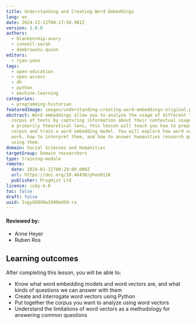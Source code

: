```yaml
---
title: Understanding and Creating Word Embeddings
lang: en
date: 2024-12-11T00:17:50.981Z
version: 1.0.0
authors:
  - blankenship-avery
  - connell-sarah
  - dombrowski-quinn
editors:
  - ryan-yann
tags:
  - open-education
  - open-access
  - dh
  - python
  - machine-learning
categories:
  - programming-historian
featuredImage: images/understanding-creating-word-embeddings-original.png
abstract: Word embeddings allow you to analyze the usage of different terms in a
  corpus of texts by capturing information about their contextual usage. Through
  a primarily theoretical lens, this lesson will teach you how to prepare a
  corpus and train a word embedding model. You will explore how word vectors
  work, how to interpret them, and how to answer humanities research questions
  using them.
domain: Social Sciences and Humanities
targetGroup: Domain researchers
type: training-module
remote:
  date: 2024-01-31T00:29:00.000Z
  url: https://doi.org/10.46430/phen0116
  publisher: ProgHist Ltd
licence: ccby-4.0
toc: false
draft: false
uuid: IxgyGD8XOw1090mXD9-ra
---
```


#### Reviewed by:    
- Anne Heyer   
- Ruben Ros   


## Learning outcomes

After completing this lesson, you will be able to:

- Know what word embedding models and word vectors are, and what kinds of questions we can answer with them
- Create and interrogate word vectors using Python
- Put together the corpus you want to analyze using word vectors
- Understand the limitations of word vectors as a methodology for answering common questions

<ExternalResource title="Interested in learning more?" subtitle="Check out this lesson on Programming Historian's website" url="https://doi.org/10.46430/phen0116" />
